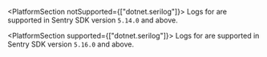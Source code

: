 <PlatformSection notSupported={["dotnet.serilog"]}>
Logs for <PlatformOrGuideName/> are supported in Sentry <PlatformOrGuideName/> SDK version `5.14.0` and above.
</PlatformSection>

<PlatformSection supported={["dotnet.serilog"]}>
Logs for <PlatformOrGuideName/> are supported in Sentry <PlatformOrGuideName/> SDK version `5.16.0` and above.
</PlatformSection>
